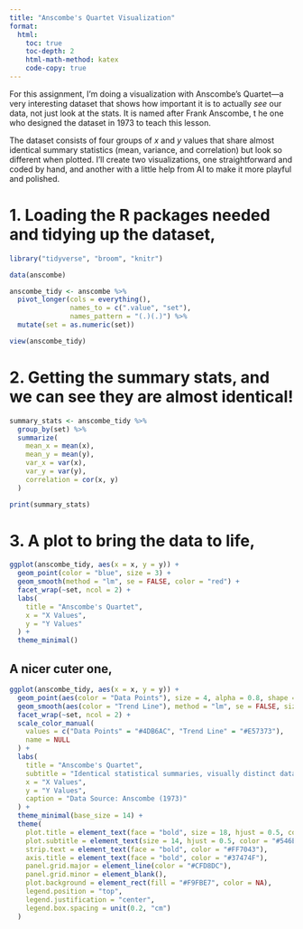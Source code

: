 ```yaml
---
title: "Anscombe's Quartet Visualization"
format:
  html:
    toc: true
    toc-depth: 2
    html-math-method: katex
    code-copy: true
---
```

For this assignment, I’m doing a visualization with Anscombe’s Quartet—a very interesting dataset that shows how important it is to actually *see* our data, not just look at the stats. It is named after Frank Anscombe, t he one who designed the dataset in 1973 to teach this lesson. 

The dataset consists of four groups of $x$ and $y$ values that share almost identical summary statistics (mean, variance, and correlation) but look so different when plotted. I’ll create two visualizations, one straightforward and coded by hand, and another with a little help from AI to make it more playful and polished.

# 1. Loading the R packages needed and tidying up the dataset,
```r
library("tidyverse", "broom", "knitr")

data(anscombe)

anscombe_tidy <- anscombe %>%
  pivot_longer(cols = everything(),
               names_to = c(".value", "set"),
               names_pattern = "(.)(.)") %>%
  mutate(set = as.numeric(set))

view(anscombe_tidy)
```
# 2. Getting the summary stats, and we can see they are almost identical!
```r
summary_stats <- anscombe_tidy %>%
  group_by(set) %>%
  summarize(
    mean_x = mean(x),
    mean_y = mean(y),
    var_x = var(x),
    var_y = var(y),
    correlation = cor(x, y)
  )

print(summary_stats)
```
# 3. A plot to bring the data to life,
```r
ggplot(anscombe_tidy, aes(x = x, y = y)) +
  geom_point(color = "blue", size = 3) +
  geom_smooth(method = "lm", se = FALSE, color = "red") +
  facet_wrap(~set, ncol = 2) +
  labs(
    title = "Anscombe's Quartet",
    x = "X Values",
    y = "Y Values"
  ) +
  theme_minimal()

```
## A nicer cuter one,

```r
ggplot(anscombe_tidy, aes(x = x, y = y)) +
  geom_point(aes(color = "Data Points"), size = 4, alpha = 0.8, shape = 21, fill = "#80CBC4") +
  geom_smooth(aes(color = "Trend Line"), method = "lm", se = FALSE, size = 1.2, linetype = "dashed") +
  facet_wrap(~set, ncol = 2) +
  scale_color_manual(
    values = c("Data Points" = "#4DB6AC", "Trend Line" = "#E57373"),
    name = NULL
  ) +
  labs(
    title = "Anscombe's Quartet",
    subtitle = "Identical statistical summaries, visually distinct datasets. Like whaaat! :o",
    x = "X Values",
    y = "Y Values",
    caption = "Data Source: Anscombe (1973)"
  ) +
  theme_minimal(base_size = 14) +
  theme(
    plot.title = element_text(face = "bold", size = 18, hjust = 0.5, color = "#37474F"),
    plot.subtitle = element_text(size = 14, hjust = 0.5, color = "#546E7A"),
    strip.text = element_text(face = "bold", color = "#FF7043"),
    axis.title = element_text(face = "bold", color = "#37474F"),
    panel.grid.major = element_line(color = "#CFD8DC"),
    panel.grid.minor = element_blank(),
    plot.background = element_rect(fill = "#F9FBE7", color = NA),
    legend.position = "top",
    legend.justification = "center",
    legend.box.spacing = unit(0.2, "cm")
  )

```